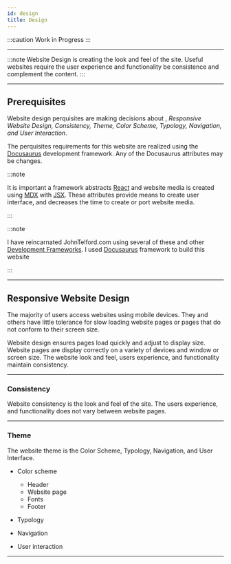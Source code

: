 ```yaml
---
id: design
title: Design
---
```


:::caution Work in Progress
:::

---

:::note
Website Design is creating the  look and feel of the site. Useful websites require the user experience and functionality be consistence and complement the content.
:::
 
---

## Prerequisites

Website design perquisites are making decisions about , *Responsive Website Design, Consistency, Theme, Color Scheme, Typology, Navigation, and User Interaction*.

The perquisites requirements for this website are realized using the [Docusaurus](https://docusaurus.io) development framework. Any of the Docusaurus attributes may be changes.

:::note

It is important  a framework  abstracts [React](https://reactjs.org/) and website media  is created using [MDX](https://mdxjs.com/) with [JSX](https://reactjs.org/docs/introducing-jsx.html#Next.js-focus-wrapper). These attributes provide means to create user interface, and decreases the time to create or port website media.

:::
	
:::note

I have reincarnated JohnTelford.com using several of these and other [Development Frameworks](https://docusaurus.io/docs#comparison-with-other-tools). I used [Docusaurus](https://docusaurus.io) framework to build this website

:::

---

## Responsive Website Design

The majority of users access websites using mobile devices. They and others have little tolerance for slow loading website pages or pages that do not conform to their screen size.

Website design  ensures pages load quickly and adjust to display size. Website pages are display correctly on a variety of devices and window or screen size. The website look and feel, users experience, and functionality maintain consistency.

---

### Consistency

Website consistency is the look and feel of the site.  The users experience, and functionality does not vary between website pages.

---

### Theme

The website theme is the Color Scheme, Typology, Navigation, and User Interface.


- Color scheme  
	- Header
	- Website page
	- Fonts
	- Footer

- Typology
- Navigation
- User interaction

---